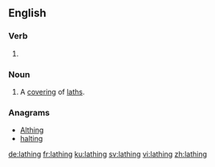 ==English==

===Verb===
{{head|en|present participle}}

# {{present participle of|lathe|lang=en}}

===Noun===
{{en-noun}}

# A [[covering]] of [[lath]]s.

===Anagrams===
* [[Althing#English|Althing]]
* [[halting#English|halting]]

[[de:lathing]]
[[fr:lathing]]
[[ku:lathing]]
[[sv:lathing]]
[[vi:lathing]]
[[zh:lathing]]